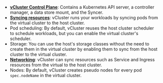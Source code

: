 - [**vCluster Control Plane**](/vcluster/introduction/architecture#virtual-control-plane): Contains a Kubernetes API server, a controller manager, a data store mount, and the Syncer.
- [**Syncing resources**](/vcluster/introduction/architecture#syncer): vCluster runs your workloads by syncing pods from the virtual cluster to the host cluster.
- Pod scheduling: By default, vCluster reuses the host cluster scheduler to schedule workloads, but you can enable the virtual cluster's scheduler.
- Storage: You can use the host's storage classes without the need to create them in the virtual cluster by enabling them to sync from the host cluster to the virtual cluster.
- [**Networking**](/vcluster/introduction/architecture#networking-in-virtual-clusters): vCluster can sync resources such as Service and Ingress resources from the virtual to the host cluster.
- Nodes: By default, vCluster creates pseudo nodes for every pod `spec.nodeName` in the virtual cluster.
